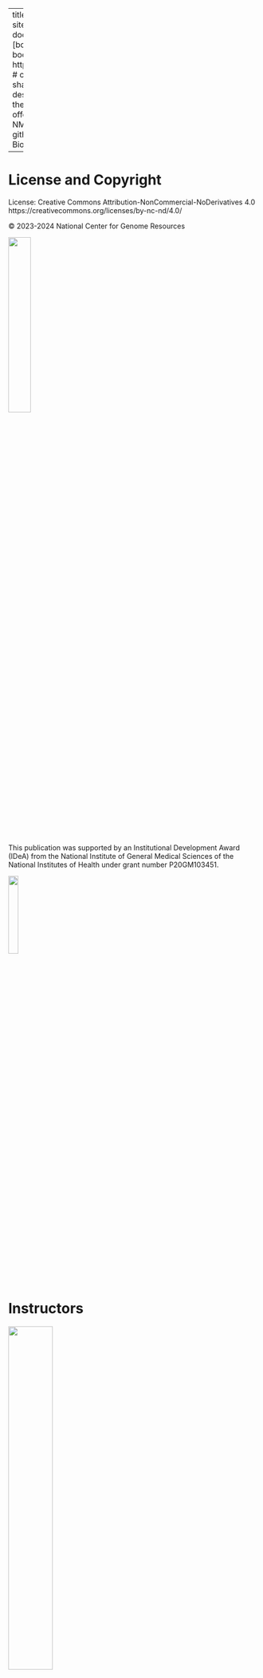 
---
title: "NCGR NISE-Bioinformatics"
site: bookdown::bookdown_site
documentclass: book
bibliography: [book.bib, packages.bib]
# url: your book url like https://bookdown.org/yihui/bookdown
# cover-image: path to the social sharing image like images/cover.jpg
description: |
  This is the material for the NISE Bioinformatics Experience offered by NCGR in collaboration with NM-INBRE.
link-citations: yes
github-repo: ncgr/NISE-Bioinformatics

---

<!--I have left the PDF and EPUB download options on but some of the code runs off the page-->

# License and Copyright{-}

License:
Creative Commons Attribution-NonCommercial-NoDerivatives 4.0
https://creativecommons.org/licenses/by-nc-nd/4.0/

© 2023-2024 National Center for Genome Resources

![](./Figures/ncgr.png){width=30%} 


<br>

This publication was supported by an Institutional Development Award (IDeA) from the National Institute of General Medical Sciences of the National Institutes of Health under grant number P20GM103451. 


![](./Figures/INBRE_Logo_Grad_transparent-2019.png){width=20%} 

<br>


# Instructors

![](./Figures/Adam.png){width=42%}

![](./Figures/Joann.png){width=80%}

This document is available at https://inbre.ncgr.org/nise-bioinformatics


# Getting Started

Welcome to the Virtual Bioinformatics New Mexico INBRE Summer Experience (NISE)! We look forward to working with you this summer to dig into recent and ancient pandemics. We'll explore pandemics at different levels, looking at pathogens (genetics, evolution, transmission), disease (testing, outcomes, interventions, vaccination and immunity, risk factors), and societal factors (equity, policies, economy, mental health). You will each complete a 3 country research project and present it during the final week. We will help and support you along the way.

## Computer requirements

You will need to meet or exceed the following computer requirements: Windows 7, Mac (High Sierra or later), or Linux CPU 1 Ghz; 8G RAM or More; Mic and Camera. You should also have access to stable internet. Please make sure you have Zoom, Discord (you will need a free account), a browser, and access to microsoft word and powerpoint or google docs and slides. You will also need a terminal app to connect to our server (which one you will use will depend on what platform you are working on; we can help you with this once the internship is underway). If you have any concerns, please reach out to us.

You will need to install the following software on your local computer.

1. [Zoom](https://zoom.us/download)

Install the correct version for your OS. Don't plan to use the web version, as this does not have enough features. 

2. [MobaXterm](https://mobaxterm.mobatek.net/download.html) (Windows Users Only. Mac or Linux users will use their native terminal)

* Download the "Home" "Installer" edition.  Be careful not to install the portable or professional editions.  

* Before installing, extract the installer zip folder to any location on your computer.  

* Now run the installer and follow the prompts.

4. [Filezilla](https://filezilla-project.org/)

5. [Jalview](https://www.jalview.org/)


## Connecting to the linux server

1. Open your terminal.

2. Type the following on your command line, substituting in your username for <username>.

```
ssh -p2406 <username>@inbre.ncgr.org
```

3. Enter your password.

If you have trouble connecting, please contact Ethan Price at inbre@ncgr.org.






```r
# automatically create a bib database for R packages
knitr::write_bib(c(
  .packages(), 'bookdown', 'knitr', 'rmarkdown'
), 'packages.bib')
```

